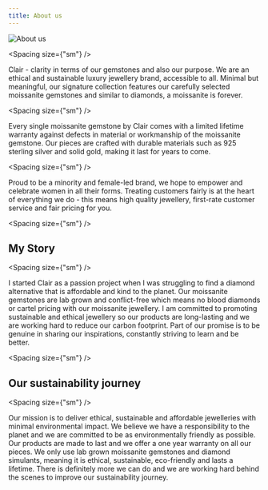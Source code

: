 ```yaml
---
title: About us
---
```


![About us](./about-us.png)

<Spacing size={"sm"} />

Clair - clarity in terms of our gemstones and also our purpose. We are an ethical and sustainable luxury jewellery brand, accessible to all. Minimal but meaningful, our signature collection features our carefully selected moissanite gemstones and similar to diamonds, a moissanite is forever. 

<Spacing size={"sm"} />

Every single moissanite gemstone by Clair comes with a limited lifetime warranty against defects in material or workmanship of the moissanite gemstone. Our pieces are crafted with durable materials such as 925 sterling silver and solid gold, making it last for years to come. 

<Spacing size={"sm"} />

Proud to be a minority and female-led brand, we hope to empower and celebrate women in all their forms. Treating customers fairly is at the heart of everything we do - this means high quality jewellery, first-rate customer service and fair pricing for you.  

<Spacing size={"sm"} />

## My Story

<Spacing size={"sm"} />

I started Clair as a passion project when I was struggling to find a diamond alternative that is affordable and kind to the planet. Our moissanite gemstones are lab grown and conflict-free which means no blood diamonds or cartel pricing with our moissanite jewellery. I am committed to promoting sustainable and ethical jewellery so our products are long-lasting and we are working hard to reduce our carbon footprint.  Part of our promise is to be genuine in sharing our inspirations, constantly striving to learn and be better. 

<Spacing size={"sm"} />

## Our sustainability journey

<Spacing size={"sm"} />

Our mission is to deliver ethical, sustainable and affordable jewelleries with minimal environmental impact. We believe we have a responsibility to the planet and we are committed to be as environmentally friendly as possible. Our products are made to last and we offer a one year warranty on all our pieces. We only use lab grown moissanite gemstones and diamond simulants, meaning it is ethical, sustainable, eco-friendly and lasts a lifetime. There is definitely more we can do and we are working hard behind the scenes to improve our sustainability journey. 